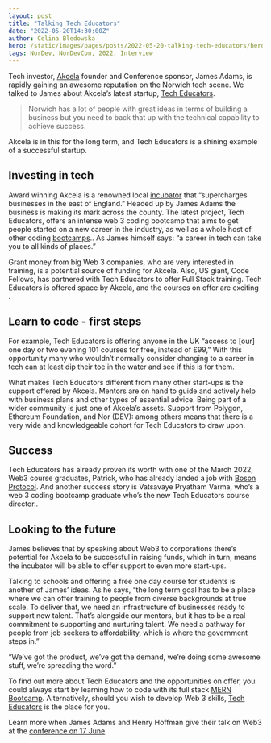 ```yaml
---
layout: post
title: "Talking Tech Educators"
date: "2022-05-20T14:30:00Z"
author: Celina Bledowska
hero: /static/images/pages/posts/2022-05-20-talking-tech-educators/hero.jpg
tags: NorDev, NorDevCon, 2022, Interview
---
```


Tech investor, [Akcela](https://akcela.co.uk/) founder and Conference sponsor, James Adams, is rapidly gaining an awesome reputation on the Norwich tech scene. We talked to James about Akcela’s latest startup, [Tech Educators](https://techeducators.co.uk/).

> Norwich has a lot of people with great ideas in terms of building a business but you need to back that up with the technical capability to achieve success.

Akcela is in this for the long term, and Tech Educators is a shining example of a successful startup.

## Investing in tech

Award winning Akcela is a renowned local [incubator](https://akcela.co.uk/meet-the-akcela-incubator-team-startup-and-scaleup-incubation-norwich/) that “supercharges businesses in the east of England.” Headed up by James Adams the business is making its mark across the county. The latest project, Tech Educators, offers an intense web 3 coding bootcamp that aims to get people started on a new career in the industry, as well as a whole host of other coding [bootcamps](https://techeducators.co.uk/).. As James himself says: “a career in tech can take you to all kinds of places.”

Grant money from big Web 3 companies, who are very interested in training, is a potential source of funding for Akcela. Also, US giant, Code Fellows, has partnered with Tech Educators to offer Full Stack training. Tech Educators is offered space by Akcela, and the courses on offer are exciting .

## Learn to code - first steps

For example, Tech Educators is offering anyone in the UK “access to \[our\] one day or two evening 101 courses for free, instead of £99,” With this opportunity many who wouldn’t normally consider changing to a career in tech can at least dip their toe in the water and see if this is for them.

What makes Tech Educators different from many other start-ups is the support offered by Akcela. Mentors are on hand to guide and actively help with business plans and other types of essential advice. Being part of a wider community is just one of Akcela’s assets. Support from Polygon, Ethereum Foundation, and Nor (DEV): among others means that there is a very wide and knowledgeable cohort for Tech Educators to draw upon.

## Success

Tech Educators has already proven its worth with one of the March 2022, Web3 course graduates, Patrick, who has already landed a job with [Boson Protocol](https://www.bosonprotocol.io/). And another success story is Vatsavaye Pryatham Varma, who’s a web 3 coding bootcamp graduate who’s the new Tech Educators course director..

## Looking to the future

James believes that by speaking about Web3 to corporations there’s potential for Akcela to be successful in raising funds, which in turn, means the incubator will be able to offer support to even more start-ups.

Talking to schools and offering a free one day course for students is another of James’ ideas. As he says, “the long term goal has to be a place where we can offer training to people from diverse backgrounds at true scale. To deliver that, we need an infrastructure of businesses ready to support new talent. That’s alongside our mentors, but it has to be a real commitment to supporting and nurturing talent. We need a pathway for people from job seekers to affordability, which is where the government steps in.”

“We’ve got the product, we’ve got the demand, we’re doing some awesome stuff, we’re spreading the word.”

To find out more about Tech Educators and the opportunities on offer, you could always start by learning how to code with its full stack [MERN Bootcamp](https://techeducators.co.uk/full-stack). Alternatively, should you wish to develop Web 3 skills, [Tech Educators](https://techeducators.co.uk/web3) is the place for you.

Learn more when James Adams and Henry Hoffman give their talk on Web3 at the [conference on 17 June](https://nordevcon.com).

<NorDevCon />

